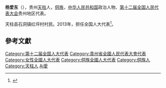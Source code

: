 '''杨爱东'''（{{bd|1962年||}}），贵州[[天柱|天柱]]人，[[侗族|侗族]]，[[中华人民共和国|中华人民共和国]]政治人物、[[第十二届全国人民代表大会|第十二届全国人民代表大会]]贵州地区代表。

天柱县石洞镇红坪村村民。2013年，担任全国人大代表<ref>{{cite news|title=全国人大代表信息-杨爱东|url= http://210.82.31.1:8084/delegate/viewDelegate.action?dbid=122270|accessdate=2013-04-05|newspaper=全国人大网}}{{Dead link|date=2020年1月 |bot=InternetArchiveBot |fix-attempted=yes }}</ref>。

==參考文獻==
{{reflist}}
{{中国政治人物小作品}}

{{DEFAULTSORT:Yang楊}}
[[Category:第十二届全国人大代表|Category:第十二届全国人大代表]]
[[Category:貴州省全國人民代表大會代表|Category:貴州省全國人民代表大會代表]]
[[Category:女性全國人大代表|Category:女性全國人大代表]]
[[Category:侗族全國人大代表|Category:侗族全國人大代表]]
[[Category:侗族人|Category:侗族人]]
[[Category:天柱人|Category:天柱人]]
[[Category:楊姓|Ai愛]]